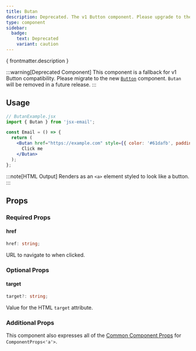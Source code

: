 ```yaml
---
title: Butan
description: Deprecated. The v1 Button component. Please upgrade to the new Button component.
type: component
sidebar:
  badge:
    text: Deprecated
    variant: caution
---
```


<p>{ frontmatter.description }</p>

:::warning[Deprecated Component]
This component is a fallback for v1 Button compatibility. Please migrate to the new [`Button`](/components/button) component. `Butan` will be removed in a future release.
:::

<Install type={frontmatter.type}/>

## Usage

```jsx "Butan"
// ButanExample.jsx
import { Butan } from 'jsx-email';

const Email = () => {
  return (
    <Butan href="https://example.com" style={{ color: '#61dafb', padding: '10px 20px' }}>
      Click me
    </Butan>
  );
};
```

:::note[HTML Output]
Renders as an `<a>` element styled to look like a button.
:::

## Props

### Required Props

#### href
```ts
href: string;
```
URL to navigate to when clicked.

### Optional Props

#### target
```ts
target?: string;
```
Value for the HTML `target` attribute.

### Additional Props

This component also expresses all of the [Common Component Props](https://react.dev/reference/react-dom/components/common) for `ComponentProps<'a'>`.
